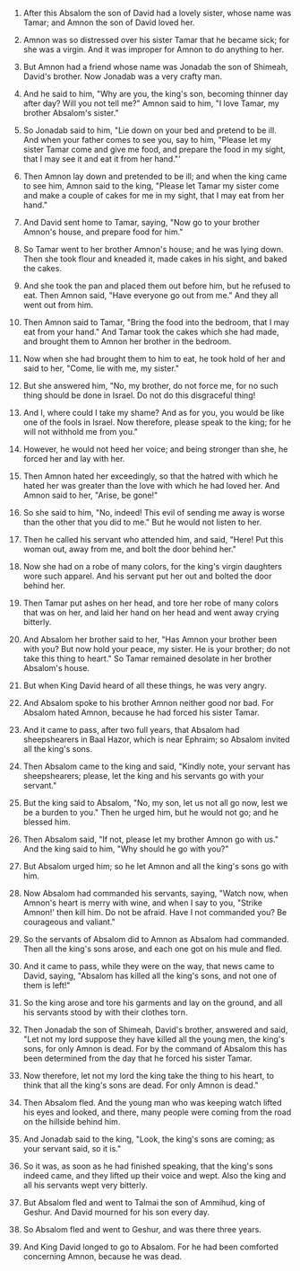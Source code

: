 
1. After this Absalom the son of David had a lovely sister, whose name was Tamar; and Amnon the son of David loved her.

2. Amnon was so distressed over his sister Tamar that he became sick; for she was a virgin. And it was improper for Amnon to do anything to her.

3. But Amnon had a friend whose name was Jonadab the son of Shimeah, David's brother. Now Jonadab was a very crafty man.

4. And he said to him, "Why are you, the king's son, becoming thinner day after day? Will you not tell me?" Amnon said to him, "I love Tamar, my brother Absalom's sister."

5. So Jonadab said to him, "Lie down on your bed and pretend to be ill. And when your father comes to see you, say to him, "Please let my sister Tamar come and give me food, and prepare the food in my sight, that I may see it and eat it from her hand."'

6. Then Amnon lay down and pretended to be ill; and when the king came to see him, Amnon said to the king, "Please let Tamar my sister come and make a couple of cakes for me in my sight, that I may eat from her hand."

7. And David sent home to Tamar, saying, "Now go to your brother Amnon's house, and prepare food for him."

8. So Tamar went to her brother Amnon's house; and he was lying down. Then she took flour and kneaded it, made cakes in his sight, and baked the cakes.

9. And she took the pan and placed them out before him, but he refused to eat. Then Amnon said, "Have everyone go out from me." And they all went out from him.

10. Then Amnon said to Tamar, "Bring the food into the bedroom, that I may eat from your hand." And Tamar took the cakes which she had made, and brought them to Amnon her brother in the bedroom.

11. Now when she had brought them to him to eat, he took hold of her and said to her, "Come, lie with me, my sister."

12. But she answered him, "No, my brother, do not force me, for no such thing should be done in Israel. Do not do this disgraceful thing!

13. And I, where could I take my shame? And as for you, you would be like one of the fools in Israel. Now therefore, please speak to the king; for he will not withhold me from you."

14. However, he would not heed her voice; and being stronger than she, he forced her and lay with her.

15. Then Amnon hated her exceedingly, so that the hatred with which he hated her was greater than the love with which he had loved her. And Amnon said to her, "Arise, be gone!"

16. So she said to him, "No, indeed! This evil of sending me away is worse than the other that you did to me." But he would not listen to her.

17. Then he called his servant who attended him, and said, "Here! Put this woman out, away from me, and bolt the door behind her."

18. Now she had on a robe of many colors, for the king's virgin daughters wore such apparel. And his servant put her out and bolted the door behind her.

19. Then Tamar put ashes on her head, and tore her robe of many colors that was on her, and laid her hand on her head and went away crying bitterly.

20. And Absalom her brother said to her, "Has Amnon your brother been with you? But now hold your peace, my sister. He is your brother; do not take this thing to heart." So Tamar remained desolate in her brother Absalom's house.

21. But when King David heard of all these things, he was very angry.

22. And Absalom spoke to his brother Amnon neither good nor bad. For Absalom hated Amnon, because he had forced his sister Tamar.

23. And it came to pass, after two full years, that Absalom had sheepshearers in Baal Hazor, which is near Ephraim; so Absalom invited all the king's sons.

24. Then Absalom came to the king and said, "Kindly note, your servant has sheepshearers; please, let the king and his servants go with your servant."

25. But the king said to Absalom, "No, my son, let us not all go now, lest we be a burden to you." Then he urged him, but he would not go; and he blessed him.

26. Then Absalom said, "If not, please let my brother Amnon go with us." And the king said to him, "Why should he go with you?"

27. But Absalom urged him; so he let Amnon and all the king's sons go with him.

28. Now Absalom had commanded his servants, saying, "Watch now, when Amnon's heart is merry with wine, and when I say to you, "Strike Amnon!' then kill him. Do not be afraid. Have I not commanded you? Be courageous and valiant."

29. So the servants of Absalom did to Amnon as Absalom had commanded. Then all the king's sons arose, and each one got on his mule and fled.

30. And it came to pass, while they were on the way, that news came to David, saying, "Absalom has killed all the king's sons, and not one of them is left!"

31. So the king arose and tore his garments and lay on the ground, and all his servants stood by with their clothes torn.

32. Then Jonadab the son of Shimeah, David's brother, answered and said, "Let not my lord suppose they have killed all the young men, the king's sons, for only Amnon is dead. For by the command of Absalom this has been determined from the day that he forced his sister Tamar.

33. Now therefore, let not my lord the king take the thing to his heart, to think that all the king's sons are dead. For only Amnon is dead."

34. Then Absalom fled. And the young man who was keeping watch lifted his eyes and looked, and there, many people were coming from the road on the hillside behind him.

35. And Jonadab said to the king, "Look, the king's sons are coming; as your servant said, so it is."

36. So it was, as soon as he had finished speaking, that the king's sons indeed came, and they lifted up their voice and wept. Also the king and all his servants wept very bitterly.

37. But Absalom fled and went to Talmai the son of Ammihud, king of Geshur. And David mourned for his son every day.

38. So Absalom fled and went to Geshur, and was there three years.

39. And King David longed to go to Absalom. For he had been comforted concerning Amnon, because he was dead.


